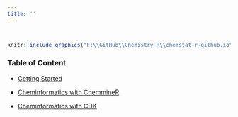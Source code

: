 ```yaml
---
title: ''
---
```


<div style="margin-bottom:40px;">
</div>

```r
knitr::include_graphics("F:\\GitHub\\Chemistry_R\\chemstat-r-github.io\\Image\\PNG_FILE_04\\cheminformatics.png")
```

<div style="margin-bottom:20px;">
</div>


### **Table of Content**


* [Getting Started](getting-strated-chem.html)

* [Cheminformatics with ChemmineR](cheminformatics-with-chemminer.html) 

* [Cheminformatics with CDK](cheminformatics-with-cdk.html) 